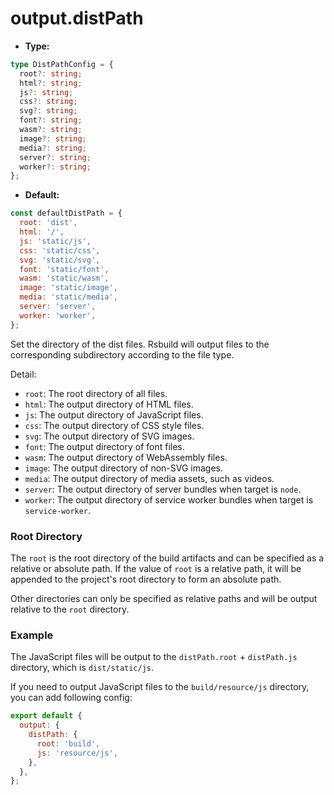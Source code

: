 # output.distPath

- **Type:**

```ts
type DistPathConfig = {
  root?: string;
  html?: string;
  js?: string;
  css?: string;
  svg?: string;
  font?: string;
  wasm?: string;
  image?: string;
  media?: string;
  server?: string;
  worker?: string;
};
```

- **Default:**

```js
const defaultDistPath = {
  root: 'dist',
  html: '/',
  js: 'static/js',
  css: 'static/css',
  svg: 'static/svg',
  font: 'static/font',
  wasm: 'static/wasm',
  image: 'static/image',
  media: 'static/media',
  server: 'server',
  worker: 'worker',
};
```

Set the directory of the dist files. Rsbuild will output files to the corresponding subdirectory according to the file type.

Detail:

- `root`: The root directory of all files.
- `html`: The output directory of HTML files.
- `js`: The output directory of JavaScript files.
- `css`: The output directory of CSS style files.
- `svg`: The output directory of SVG images.
- `font`: The output directory of font files.
- `wasm`: The output directory of WebAssembly files.
- `image`: The output directory of non-SVG images.
- `media`: The output directory of media assets, such as videos.
- `server`: The output directory of server bundles when target is `node`.
- `worker`: The output directory of service worker bundles when target is `service-worker`.

### Root Directory

The `root` is the root directory of the build artifacts and can be specified as a relative or absolute path. If the value of `root` is a relative path, it will be appended to the project's root directory to form an absolute path.

Other directories can only be specified as relative paths and will be output relative to the `root` directory.

### Example

The JavaScript files will be output to the `distPath.root` + `distPath.js` directory, which is `dist/static/js`.

If you need to output JavaScript files to the `build/resource/js` directory, you can add following config:

```js
export default {
  output: {
    distPath: {
      root: 'build',
      js: 'resource/js',
    },
  },
};
```
